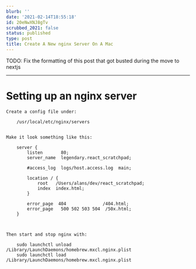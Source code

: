 ```yaml
---
blurb: ''
date: '2021-02-14T18:55:18'
id: 20eNwXNJ8gTv
scrubbed_2021: false
status: published
type: post
title: Create A New nginx Server On A Mac
---
```


TODO: Fix the formatting of this post that got busted during the move to nextjs

---

Setting up an nginx server
==========================

```
Create a config file under:

    /usr/local/etc/nginx/servers


Make it look something like this:

    server {
        listen       80;
        server_name  legendary.react_scratchpad;

        #access_log  logs/host.access.log  main;

        location / {
            root   /Users/alans/dev/react_scratchpad;
            index  index.html;
        }

        error_page  404              /404.html;
        error_page   500 502 503 504  /50x.html;
    }
    


Then start and stop nginx with:

    sudo launchctl unload /Library/LaunchDaemons/homebrew.mxcl.nginx.plist
    sudo launchctl load /Library/LaunchDaemons/homebrew.mxcl.nginx.plist
```
